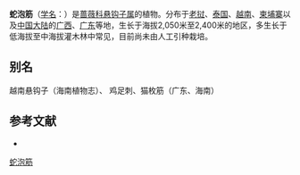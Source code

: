 {{Speciesbox
| name = 蛇泡筋
| status = 
| status_system = 
| image =
| genus = Rubus
| species = cochinchinensis
| authority = Tratt.
}}

'''蛇泡筋'''（[[学名|学名]]：{{lang|la|''Rubus cochinchinensis''}}）是[[蔷薇科|蔷薇科]][[悬钩子属|悬钩子属]]的植物。分布于[[老挝|老挝]]、[[泰国|泰国]]、[[越南|越南]]、[[柬埔寨|柬埔寨]]以及[[中国大陆|中国大陆]]的[[广西|广西]]、[[广东|广东]]等地，生长于海拔2,050米至2,400米的地区，多生长于低海拔至中海拔灌木林中常见，目前尚未由人工引种栽培。

== 别名 ==
越南悬钩子（海南植物志）、 鸡足刺、猫枚筋（广东、海南）

== 参考文献 ==
<div class="references-small">
* {{cite web| url =http://www.bioinfo.cn/db05/KmzwSpecies.php?action=view&id=19384| title =蛇泡筋(红筻钩)| work =《中国高等植物数据库全库》| publisher =中国科学院微生物研究所| author =昆明植物研究所| accessdate =2009-02-25| deadurl =yes| archiveurl =https://web.archive.org/web/20160305030021/http://www.bioinfo.cn/db05/KmzwSpecies.php?action=view&id=19384| archivedate =2016-03-05| df =}}
</div>
{{Taxonbar|from=Q15230600}}

[[Category:悬钩子属|蛇泡筋]]


{{植物小作品}}